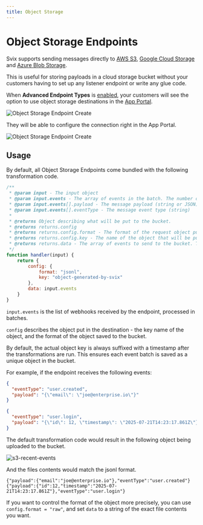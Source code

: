 ```yaml
---
title: Object Storage
---
```


# Object Storage Endpoints

Svix supports sending messages directly to [AWS S3](https://aws.amazon.com/s3/), [Google Cloud Storage](https://cloud.google.com/storage) and [Azure Blob Storage](https://azure.microsoft.com/en-us/products/storage/blobs).

This is useful for storing payloads in a cloud storage bucket without your customers having to set up any listener endpoint or write any glue code.

When **Advanced Endpoint Types** is [enabled](/advanced-endpoints/intro#enabling-advanced-endpoint-types), your customers will see the option to use object storage destinations in the [App Portal](/app-portal).

![Object Storage Endpoint Create](../img/advanced-endpoints/object-storage-endpoints.png)

They will be able to configure the connection right in the App Portal.

![Object Storage Endpoint Create](../img/advanced-endpoints/s3-configuration.png)

## Usage

By default, all Object Storage Endpoints come bundled with the following transformation code.

```JavaScript
/**
 * @param input - The input object
 * @param input.events - The array of events in the batch. The number of events in the batch is capped by the Object Storage Endpoint's batch size.
 * @param input.events[].payload - The message payload (string or JSON)
 * @param input.events[].eventType - The message event type (string)
 *
 * @returns Object describing what will be put to the bucket.
 * @returns returns.config
 * @returns returns.config.format - The format of the request object put to the bucket. Valid values are "jsonl", "json", or "raw" (Defaults to jsonl).
 * @returns returns.config.key - The name of the object that will be put to the bucket. This will be suffixed with a timestamp to avoid duplicate object names.
 * @returns returns.data - The array of events to send to the bucket. This will be formatted according to the format.
 */
function handler(input) {
    return {
        config: {
            format: "jsonl",
            key: "object-generated-by-svix"
        },
        data: input.events
    }
}
```

`input.events` is the list of webhooks received by the endpoint, processed in batches. 

`config` describes the object put in the destination - the key name of the object, and the format of the object saved to the bucket.

By default, the actual object key is always suffixed with a timestamp after the transformations are run. This ensures each event batch is saved as a unique object in the bucket.

For example, if the endpoint receives the following events:

```json
{
  "eventType": "user.created",
  "payload": "{\"email\": \"joe@enterprise.io\"}"
}
```

```json
{
  "eventType": "user.login",
  "payload": "{\"id\": 12, \"timestamp\": \"2025-07-21T14:23:17.861Z\"}"
}
```

The default transformation code would result in the following object being uploaded to the bucket.

![s3-recent-events](../img/stream/s3-example.png)

And the files contents would match the jsonl format.

```jsonl
{"payload":{"email":"joe@enterprise.io"},"eventType":"user.created"}
{"payload":{"id":12,"timestamp":"2025-07-21T14:23:17.861Z"},"eventType":"user.login"}
```

If you want to control the format of the object more precisely, you can use `config.format = "raw"`, and set `data` to a string of the exact file contents you want.
